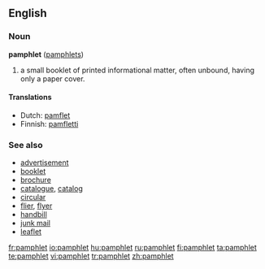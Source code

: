 ==English==
{{wikipedia}}
=== Noun ===
'''pamphlet''' ([[pamphlets]])

#a small booklet of printed informational matter, often unbound, having only a paper cover.

====Translations====
*Dutch: [[pamflet]]
*Finnish: [[pamfletti]]

===See also===
*[[advertisement]]
*[[booklet]]
*[[brochure]]
*[[catalogue]], [[catalog]]
*[[circular]]
*[[flier]], [[flyer]]
*[[handbill]]
*[[junk mail]]
*[[leaflet]]

[[fr:pamphlet]]
[[io:pamphlet]]
[[hu:pamphlet]]
[[ru:pamphlet]]
[[fi:pamphlet]]
[[ta:pamphlet]]
[[te:pamphlet]]
[[vi:pamphlet]]
[[tr:pamphlet]]
[[zh:pamphlet]]